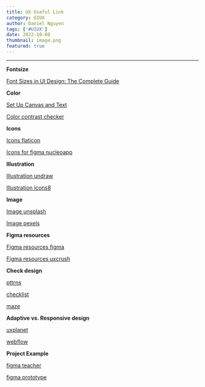```yaml
---
title: UX Useful Link
category: UIUX
author: Daniel Nguyen
tags: ['#UIUX']
date: 2022-10-08
thumbnail: image.png
featured: true
---
```


**** 

**Fontsize**

[Font Sizes in UI Design: The Complete Guide](https://www.learnui.design/blog/ultimate-guide-font-sizes-ui-design.html?fbclid=IwAR1suMb7CaMEr0Od9cs5WSQQwMUgTscGZH0zjeJLWVxedNWWbCGIPdTMfFw)

**Color**

[Set Up Canvas and Text](http://colorsafe.co/?fbclid=IwAR3MjG7-zhjfFKwHqUOUCGoKmL20jQ8RmRQ7rmPDg702ob8lLZIrJSpqcNA)

[Color contrast checker](https://coolors.co/contrast-checker/112a46-acc8e5)

**Icons**

[Icons flaticon](https://www.flaticon.com/?fbclid=IwAR0bEJsW1QjSZfEaFRy_mjfUhAw1dbS4Rz-beIVNBcOZUPiHa-UZqD5ke4E)

[Icons for figma nucleoapp](https://nucleoapp.com/?fbclid=IwAR1UpWt2dwLx4ge2UN1PsvBtpIWaDMZTiT2LbrTZ8tOyL__ULesBVZSmtQE)

**Illustration**

[Illustration undraw](https://undraw.co/illustrations?fbclid=IwAR24UzkY_UsnhIqHcO76kE075_hg6CF1j4Ax3FuDTFmB8U1jCi3rBEvnrS8)

[Illustration icons8](https://icons8.com/illustrations?fbclid=IwAR2TTDHPBYx6T0D36hMWnF3S72Y7Lk2Ia6bfAYUB5CzuHEg_Ry126viyZaY)

**Image**

[Image unsplash](https://unsplash.com/?fbclid=IwAR1ANHxvTFGaWPiyV88Q0m0amud5Kvao7scIf3f8ap5HCK7S_duWbvmEsWg)

[Image pexels](https://www.pexels.com/?fbclid=IwAR0LLWmD1e_2cUQNVw6XxhC0wIsF2KYBlpUt1ARWhgq6OyqZA4F1Sk587rU)

**Figma resources**

[Figma resources figma](https://www.figma.com/resources/assets/?fbclid=IwAR0LLWmD1e_2cUQNVw6XxhC0wIsF2KYBlpUt1ARWhgq6OyqZA4F1Sk587rU)

[Figma resources uxcrush](https://www.uxcrush.com/?fbclid=IwAR3Ghb2IXSGH2SYqO_q-QrC91m8sunaJ8aH1n2IH4GVN9nfXfyYVNGlhxeg)

**Check design**

[pttrns](https://pttrns.com/)

[checklist](https://www.checklist.design/)

[maze](https://maze.design/)

**Adaptive vs. Responsive design**

[uxplanet](https://uxplanet.org/adaptive-vs-responsive-web-design-eead0c2c28a8)

[webflow](https://webflow.com/blog/adaptive-vs-responsive-design?fbclid=IwAR2negJIRmc_t3CDAGicIhyopOBQ6em8Ujuk0N6WHCk-7aoSE71ZOhzSsZc)

**Project Example**

[figma teacher](https://www.figma.com/file/JzgiCFHKbx8yALq69rDr5Z/Nano-Care-%E2%80%93-Sharing?node-id=1%3A159)

[figma prototype](https://www.figma.com/file/PbWa0sYCS7oG2VaqZTSJpI/Prototype?node-id=3096%3A957)

